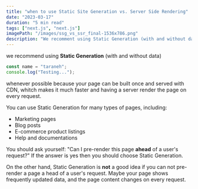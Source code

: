 ```yaml
---
title: "when to use Static Site Generation vs. Server Side Rendering"
date: "2023-03-17"
duration: "5 min read"
tags: ["next.js", "next.js"]
imagePath: "/images/ssg_vs_ssr_final-1536x786.png"
description: "We recomment using Static Generation (with and without data) whenever possible because your page can be built once and served with CDN..."
---
```


we recommend using **Static Generation** (with and without data)

```jsx
const name = "taraneh";
console.log("Testing...");
```

whenever possible because your page can be built once and served with CDN,
whitch makes it much faster and having a server render the page on every
request.

You can use Static Generation for many types of pages, including:

- Marketing pages
- Blog posts
- E-commerce product listings
- Help and documentations

You should ask yourself: "Can I pre-render this page **ahead** of
a user's request?" If the answer is yes then you should choose Static
Generation.

On the other hand, Static Generation is **not** a good idea if you
can not pre-render a page a head of a user's request. Maybe your page
shows frequently updated data, and the page content changes on every
request.
